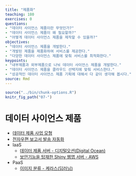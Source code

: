 ```yaml
---
title: "제품화"
teaching: 180
exercises: 0
questions:
- "데이터 사이언스 제품이란 무엇인가?"
- "데이터 사이언스 제품이 왜 필요할까?"
- "어떻게 데이터 사이언스 제품을 제작할 수 있을까?"
objectives:
- "데이터 사이언스 제품을 개발한다."
- "개발된 제품을 제품화하여 서비스를 제공한다."
- "다양한 데이터 사이언스 제품에 맞춰 서비스를 최적화한다."
keypoints:
- "내부제품과 외부제품으로 나눠 데이터 사이언스 제품을 개발한다."
- "데이터 사이언스 제품을 클라우드 선택지에 맞춰 서비스한다."
- "성공적인 데이터 사이언스 제품 기획에 대해서 다 같이 생각해 봅시다."
source: Rmd
---
```


```r
source("../bin/chunk-options.R")
knitr_fig_path("07-")
```

# 데이터 사이언스 제품

- [데이터 제품 사업 모형](https://statkclee.github.io/data-product/data-product.html)
- [전자우편 보고서 발송 자동화](https://statkclee.github.io/data-product/cron-automation.html)
- IaaS
    - [데이터 제품 서버 - 디지털오션(Digital Ocean)](https://statkclee.github.io/data-product/shiny-digital-ocean.html)
    - [보안기능을 탑재한 Shiny 웹앱 서버 - AWS](https://statkclee.github.io/data-product/shiny-webweb-server.html)
- PaaS
    - [이미지 분류 - 케라스(딥러닝)](https://statkclee.github.io/data-product/shiny-image-classification.html)
    
    
    